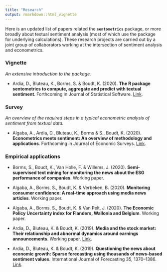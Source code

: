 ```yaml
---
title: "Research"
output: rmarkdown::html_vignette
---
```


Here is an updated list of papers related the **`sentometrics`** package, or more broadly about textual sentiment analysis (most of which use the package for underlying calculations). These research projects are carried out by a joint group of collaborators working at the intersection of sentiment analysis and econometrics. 

### Vignette

_An extensive introduction to the package._

- Ardia, D., Bluteau, K., Borms, S. & Boudt, K. (2020). **The R package sentometrics to compute, aggregate and predict with textual sentiment**. Forthcoming in Journal of Statistical Software. [Link](https://doi.org/10.2139/ssrn.3067734).

### Survey

_An overview of the required steps in a typical econometric analysis of sentiment from textual data._

- Algaba, A., Ardia, D., Bluteau, K., Borms & S., Boudt, K. (2020). **Econometrics meets sentiment: An overview of methodology and applications**. Forthcoming in Journal of Economic Surveys. [Link](https://doi.org/10.2139/ssrn.2652876).

### Empirical applications

- Borms, S., Boudt, K., Van Holle, F. & Willems, J. (2020). **Semi-supervised text mining for monitoring the news about the ESG performance of companies**. Working paper.

- Algaba, A., Borms, S., Boudt, K. & Verbeken, B. (2020). **Monitoring consumer confidence: A real-time approach using media news articles**. Working paper.

- Algaba, A., Borms, S., Boudt, K. & Van Pelt, J. (2020). **The Economic Policy Uncertainty index for Flanders, Wallonia and Belgium**. Working paper.

- Ardia, D., Bluteau, K. & Boudt, K. (2019). **Media and the stock market: Their relationship and abnormal dynamics around earnings announcements**. Working paper. [Link](http://dx.doi.org/10.2139/ssrn.3192064 ).

- Ardia, D., Bluteau, K. & Boudt, K. (2019). **Questioning the news about economic growth: Sparse forecasting using thousands of news-based sentiment values**. International Journal of Forecasting 35, 1370–1386. [Link](https://doi.org/10.1016/j.ijforecast.2018.10.010).

